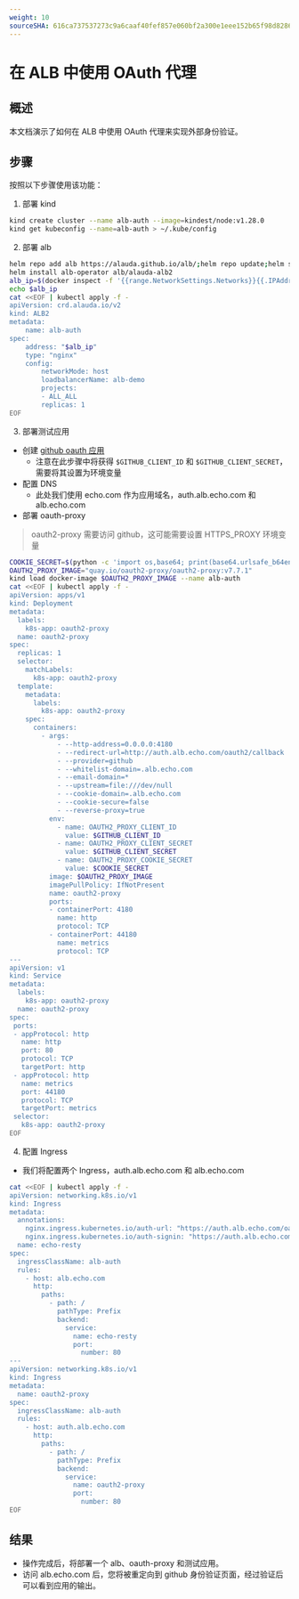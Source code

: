 ```yaml
---
weight: 10
sourceSHA: 616ca737537273c9a6caaf40fef857e060bf2a300e1eee152b65f98d82869525
---
```


# 在 ALB 中使用 OAuth 代理

## 概述

本文档演示了如何在 ALB 中使用 OAuth 代理来实现外部身份验证。

## 步骤

按照以下步骤使用该功能：

1. 部署 kind

```bash
kind create cluster --name alb-auth --image=kindest/node:v1.28.0
kind get kubeconfig --name=alb-auth > ~/.kube/config
```

2. 部署 alb

```bash
helm repo add alb https://alauda.github.io/alb/;helm repo update;helm search repo|grep alb
helm install alb-operator alb/alauda-alb2
alb_ip=$(docker inspect -f '{{range.NetworkSettings.Networks}}{{.IPAddress}}{{end}}' alb-auth-control-plane)
echo $alb_ip
cat <<EOF | kubectl apply -f -
apiVersion: crd.alauda.io/v2
kind: ALB2
metadata:
    name: alb-auth
spec:
    address: "$alb_ip"
    type: "nginx" 
    config:
        networkMode: host
        loadbalancerName: alb-demo
        projects:
        - ALL_ALL
        replicas: 1
EOF
```

3. 部署测试应用

- 创建 [github oauth 应用](https://docs.github.com/en/apps/oauth-apps/building-oauth-apps/creating-an-oauth-app)
  - 注意在此步骤中将获得 `$GITHUB_CLIENT_ID` 和 `$GITHUB_CLIENT_SECRET`，需要将其设置为环境变量
- 配置 DNS
  - 此处我们使用 echo.com 作为应用域名，auth.alb.echo.com 和 alb.echo.com
- 部署 oauth-proxy

> oauth2-proxy 需要访问 github，这可能需要设置 HTTPS\_PROXY 环境变量

```bash
COOKIE_SECRET=$(python -c 'import os,base64; print(base64.urlsafe_b64encode(os.urandom(32)).decode())')
OAUTH2_PROXY_IMAGE="quay.io/oauth2-proxy/oauth2-proxy:v7.7.1"
kind load docker-image $OAUTH2_PROXY_IMAGE --name alb-auth
cat <<EOF | kubectl apply -f -
apiVersion: apps/v1
kind: Deployment
metadata:
  labels:
    k8s-app: oauth2-proxy
  name: oauth2-proxy
spec:
  replicas: 1
  selector:
    matchLabels:
      k8s-app: oauth2-proxy
  template:
    metadata:
      labels:
        k8s-app: oauth2-proxy
    spec:
      containers:
        - args:
            - --http-address=0.0.0.0:4180
            - --redirect-url=http://auth.alb.echo.com/oauth2/callback
            - --provider=github
            - --whitelist-domain=.alb.echo.com
            - --email-domain=*
            - --upstream=file:///dev/null
            - --cookie-domain=.alb.echo.com
            - --cookie-secure=false
            - --reverse-proxy=true
          env:
            - name: OAUTH2_PROXY_CLIENT_ID
              value: $GITHUB_CLIENT_ID
            - name: OAUTH2_PROXY_CLIENT_SECRET
              value: $GITHUB_CLIENT_SECRET
            - name: OAUTH2_PROXY_COOKIE_SECRET
              value: $COOKIE_SECRET
          image: $OAUTH2_PROXY_IMAGE
          imagePullPolicy: IfNotPresent
          name: oauth2-proxy
          ports:
          - containerPort: 4180
            name: http
            protocol: TCP
          - containerPort: 44180
            name: metrics
            protocol: TCP
---
apiVersion: v1
kind: Service
metadata:
  labels:
    k8s-app: oauth2-proxy
  name: oauth2-proxy
spec:
 ports:
 - appProtocol: http
   name: http
   port: 80
   protocol: TCP
   targetPort: http
 - appProtocol: http
   name: metrics
   port: 44180
   protocol: TCP
   targetPort: metrics
 selector:
   k8s-app: oauth2-proxy
EOF
```

4. 配置 Ingress

- 我们将配置两个 Ingress，auth.alb.echo.com 和 alb.echo.com

```bash
cat <<EOF | kubectl apply -f -
apiVersion: networking.k8s.io/v1
kind: Ingress
metadata:
  annotations:
    nginx.ingress.kubernetes.io/auth-url: "https://auth.alb.echo.com/oauth2/auth"
    nginx.ingress.kubernetes.io/auth-signin: "https://auth.alb.echo.com/oauth2/start?rd=http://\$host\$request_uri"
  name: echo-resty
spec:
  ingressClassName: alb-auth
  rules:
    - host: alb.echo.com
      http:
        paths:
          - path: /
            pathType: Prefix
            backend:
              service:
                name: echo-resty
                port:
                  number: 80
---
apiVersion: networking.k8s.io/v1
kind: Ingress
metadata:
  name: oauth2-proxy
spec:
  ingressClassName: alb-auth
  rules:
    - host: auth.alb.echo.com
      http:
        paths:
          - path: /
            pathType: Prefix
            backend:
              service:
                name: oauth2-proxy 
                port:
                  number: 80
EOF
```

## 结果

- 操作完成后，将部署一个 alb、oauth-proxy 和测试应用。
- 访问 alb.echo.com 后，您将被重定向到 github 身份验证页面，经过验证后可以看到应用的输出。
